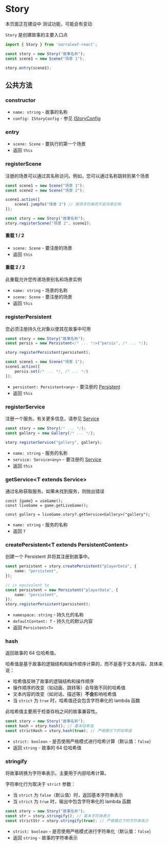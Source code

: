 
# Story

<Callout type="warning" emoji="⚠️">
    本页面正在建设中
</Callout>

<Callout type="warning" emoji="⚠️">
    测试功能，可能会有变动
</Callout>

`Story` 是创建故事的主要入口点

```ts
import { Story } from 'narraleaf-react';

const story = new Story("故事名称");
const scene1 = new Scene("场景 1");

story.entry(scene1);
```

## 公共方法

### constructor

<Steps>

- `name: string` - 故事的名称
- `config: IStoryConfig` - 参见 [IStoryConfig](../types/IStoryConfig)

</Steps>

### entry

<Steps>

- `scene: Scene` - 要执行的第一个场景
- 返回 `this`

</Steps>

### registerScene

<Steps>

注册的场景可以通过其名称访问。例如，您可以通过名称跳转到某个场景

```ts
const scene1 = new Scene("场景 1");
const scene2 = new Scene("场景 2");

scene1.action([
    scene1.jumpTo("场景 2") // 使用字符串而不是场景实例
]);

const story = new Story("故事名称");
story.registerScene("场景 2", scene2);
```

#### 重载 1 / 2

- `scene: Scene` - 要注册的场景
- 返回 `this`

#### 重载 2 / 2

此重载允许您传递场景别名和场景实例

- `name: string` - 场景的名称
- `scene: Scene` - 要注册的场景
- 返回 `this`

</Steps>

### registerPersistent

<Steps>

您必须注册持久化对象以使其在故事中可用

```ts
const story = new Story("故事名称");
const persis = new Persistent</* ... */>("persis", /* ... */);

story.registerPersistent(persistent);

const scene1 = new Scene("场景 1");
scene1.action([
    persis.set(/* ... */, /* ... */)
]);
```

- `persistent: Persistent<any>` - 要注册的 [Persistent](../elements/persistent)
- 返回 `this`

</Steps>

### registerService

<Steps>

注册一个服务。有关更多信息，请参见 [Service](../elements/service)

```ts
const story = new Story(/* ... */);
const gallery = new Gallery(/* ... */);

story.registerService("gallery", gallery);
```

- `name: string` - 服务的名称
- `service: Service<any>` - 要注册的 [Service](../elements/service)
- 返回 `this`

</Steps>

### getService\<T extends Service\>

<Steps>

通过名称获取服务。如果未找到服务，则抛出错误

```tsx
const {game} = useGame();
const liveGame = game.getLiveGame();

const gallery = liveGame.story?.getService<Gallery>("gallery");
```

- `name: string` - 服务的名称
- 返回 `T`

</Steps>

### createPersistent\<T extends PersistentContent\>

<Steps>

创建一个 Persistent 并将其注册到故事中。

```ts
const persistent = story.createPersistent("playerData", {
    name: "persistent",
});

// is equivalent to
const persistent = new Persistent("playerData", {
    name: "persistent",
});
story.registerPersistent(persistent);
```

- `namespace: string` - 持久化的名称
- `defaultContent: T` - 持久化的默认内容
- 返回 `Persistent<T>`

</Steps>

### hash

<Steps>

返回故事的 64 位哈希值。

哈希值是基于故事的逻辑结构和操作顺序计算的，而不是基于文本内容。具体来说：

- 哈希值反映了故事的逻辑结构和操作顺序
- 操作顺序的改变（如动画、跳转等）会导致不同的哈希值
- 文本内容的改变（如对话、描述等）**不会**影响哈希值
- 当 `strict` 为 `true` 时，哈希值还会包含字符串化的 lambda 函数

此哈希值主要用于检查存档之间的故事兼容性。

```ts
const story = new Story("故事名称");
const hash = story.hash(); // 基本哈希值
const strictHash = story.hash(true); // 严格模式下的哈希值
```

- `strict: boolean` - 是否使用严格模式进行哈希计算（默认值：`false`）
- 返回 `string` - 故事的 64 位哈希值

</Steps>

### stringify

<Steps>

将故事转换为字符串表示。主要用于内部哈希计算。

字符串化行为取决于 `strict` 参数：

- 当 `strict` 为 `false`（默认值）时，返回基本字符串表示
- 当 `strict` 为 `true` 时，输出中包含字符串化的 lambda 函数

```ts
const story = new Story("故事名称");
const str = story.stringify(); // 基本字符串表示
const strictStr = story.stringify(true); // 严格模式下的字符串表示
```

- `strict: boolean` - 是否使用严格模式进行字符串化（默认值：`false`）
- 返回 `string` - 故事的字符串表示

</Steps>
